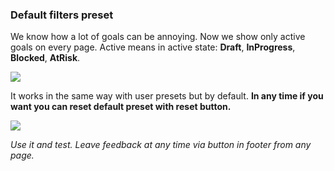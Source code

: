 
### __Default filters preset__

We know how a lot of goals can be annoying.
Now we show only active goals on every page. Active means in active state: __Draft__, __InProgress__, __Blocked__, __AtRisk__.

![](/ActivePreset.png)

It works in the same way with user presets but by default. __In any time if you want you can reset default preset with reset button.__

![](/ResetButton.png)

_Use it and test. Leave feedback at any time via button in footer from any page._


